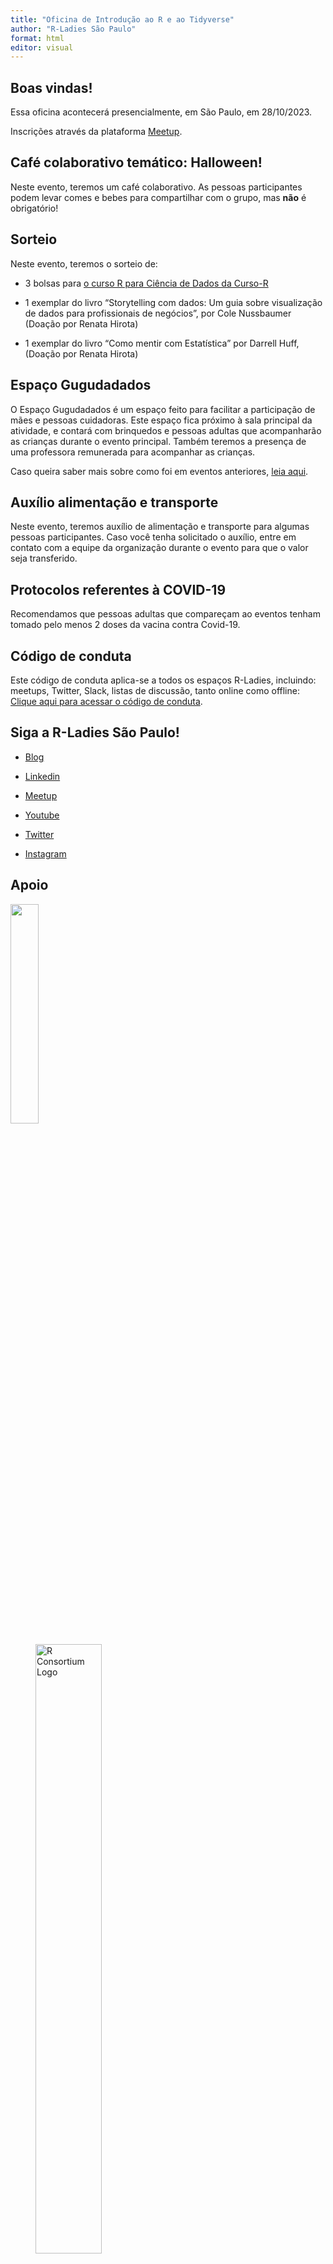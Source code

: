 ```yaml
---
title: "Oficina de Introdução ao R e ao Tidyverse"
author: "R-Ladies São Paulo"
format: html
editor: visual
---
```


## Boas vindas!

Essa oficina acontecerá presencialmente, em São Paulo, em 28/10/2023.

Inscrições através da plataforma [Meetup](https://www.meetup.com/rladies-sao-paulo/).

## Café colaborativo temático: Halloween!

Neste evento, teremos um café colaborativo. As pessoas participantes podem levar comes e bebes para compartilhar com o grupo, mas **não** é obrigatório!

## Sorteio

Neste evento, teremos o sorteio de:

-   3 bolsas para [o curso R para Ciência de Dados da Curso-R](https://loja.curso-r.com/cursos-individuais.html)

-   1 exemplar do livro "Storytelling com dados: Um guia sobre visualização de dados para profissionais de negócios", por Cole Nussbaumer (Doação por Renata Hirota)

-   1 exemplar do livro "Como mentir com Estatística" por Darrell Huff, (Doação por Renata Hirota)

## Espaço Gugudadados

O Espaço Gugudadados é um espaço feito para facilitar a participação de mães e pessoas cuidadoras. Este espaço fica próximo à sala principal da atividade, e contará com brinquedos e pessoas adultas que acompanharão as crianças durante o evento principal. Também teremos a presença de uma professora remunerada para acompanhar as crianças.

Caso queira saber mais sobre como foi em eventos anteriores, [leia aqui](https://rladies-sp.org/posts/2023-03-evento-open-data-day/#espa%C3%A7o-gugudadados).

## Auxílio alimentação e transporte

Neste evento, teremos auxílio de alimentação e transporte para algumas pessoas participantes. Caso você tenha solicitado o auxílio, entre em contato com a equipe da organização durante o evento para que o valor seja transferido.

## Protocolos referentes à COVID-19

Recomendamos que pessoas adultas que compareçam ao eventos tenham tomado pelo menos 2 doses da vacina contra Covid-19.

## Código de conduta

Este código de conduta aplica-se a todos os espaços R-Ladies, incluindo: meetups, Twitter, Slack, listas de discussão, tanto online como offline: [Clique aqui para acessar o código de conduta](https://github.com/rladies/.github/blob/master/CODE_OF_CONDUCT.md#portuguese).

## Siga a R-Ladies São Paulo!

-   [Blog](https://rladies-sp.org/)

-   [Linkedin](https://www.linkedin.com/company/r-ladies-sao-paulo/)

-   [Meetup](https://www.meetup.com/rladies-sao-paulo/)

-   [Youtube](https://www.youtube.com/c/RLadiesS%C3%A3oPaulo)

-   [Twitter](https://twitter.com/RLadiesSaoPaulo)

-   [Instagram](https://instagram.com/rladiessaopaulo)

## Apoio

[![](https://www.insper.edu.br/wp-content/uploads/2020/04/Insper-positivo.png){fig-alt="Logo do Insper" fig-align="center" width="30%"}](https://www.insper.edu.br/)

![R Consortium Logo](https://www.r-consortium.org/wp-content/uploads/sites/13/2016/09/RConsortium_Horizontal_Pantone.png){width="50%" fig-align="center"}

[![](https://blog.curso-r.com/images/logo.webp){fig-alt="Logo da Curso-R" fig-align="center" width="30%"}](https://curso-r.com/)
